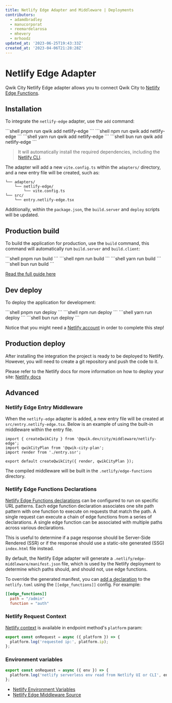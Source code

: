 ```yaml
---
title: Netlify Edge Adapter and Middleware | Deployments
contributors:
  - adamdbradley
  - manucorporat
  - reemardelarosa
  - mhevery
  - mrhoodz
updated_at: '2023-06-25T19:43:33Z'
created_at: '2023-04-06T21:28:28Z'
---
```



# Netlify Edge Adapter

Qwik City Netlify Edge adapter allows you to connect Qwik City to [Netlify Edge Functions](https://docs.netlify.com/edge-functions/overview/).

## Installation

To integrate the `netlify-edge` adapter, use the `add` command:


<PackageManagerTabs>
<span q:slot="pnpm">
```shell
pnpm run qwik add netlify-edge
```
</span>
<span q:slot="npm">
```shell
npm run qwik add netlify-edge
```
</span>
<span q:slot="yarn">
```shell
yarn run qwik add netlify-edge
```
</span>
<span q:slot="bun">
```shell
bun run qwik add netlify-edge
```
</span>
</PackageManagerTabs>

> It will automatically install the required dependencies, including the [Netlify CLI](https://cli.netlify.com/).

The adapter will add a new `vite.config.ts` within the `adapters/` directory, and a new entry file will be created, such as:

```shell
└── adapters/
    └── netlify-edge/
        └── vite.config.ts
└── src/
    └── entry.netlify-edge.tsx
```

Additionally, within the `package.json`, the `build.server` and `deploy` scripts will be updated.

## Production build

To build the application for production, use the `build` command, this command will automatically run `build.server` and `build.client`:

<PackageManagerTabs>
<span q:slot="pnpm">
```shell
pnpm run build
```
</span>
<span q:slot="npm">
```shell
npm run build
```
</span>
<span q:slot="yarn">
```shell
yarn run build
```
</span>
<span q:slot="bun">
```shell
bun run build
```
</span>
</PackageManagerTabs>

[Read the full guide here](https://github.com/QwikDev/qwik/blob/main/starters/adapters/netlify-edge/README.md)

## Dev deploy

To deploy the application for development:

<PackageManagerTabs>
<span q:slot="pnpm">
```shell
pnpm run deploy
```
</span>
<span q:slot="npm">
```shell
npm run deploy
```
</span>
<span q:slot="yarn">
```shell
yarn run deploy
```
</span>
<span q:slot="bun">
```shell
bun run deploy
```
</span>
</PackageManagerTabs>

Notice that you might need a [Netlify account](https://docs.netlify.com/get-started/) in order to complete this step!

## Production deploy

After installing the integration the project is ready to be deployed to Netlify. However, you will need to create a git repository and push the code to it.

Please refer to the Netlify docs for more information on how to deploy your site: [Netlify docs](https://docs.netlify.com/site-deploys/create-deploys/)

## Advanced

### Netlify Edge Entry Middleware

When the `netlify-edge` adapter is added, a new entry file will be created at `src/entry.netlify-edge.tsx`. Below is an example of using the built-in middleware within the entry file.

```tsx title="src/entry.netlify-edge.tsx"
import { createQwikCity } from '@qwik.dev/city/middleware/netlify-edge';
import qwikCityPlan from '@qwik-city-plan';
import render from './entry.ssr';

export default createQwikCity({ render, qwikCityPlan });
```

The compiled middleware will be built in the `.netlify/edge-functions` directory.

### Netlify Edge Functions Declarations

[Netlify Edge Functions declarations](https://docs.netlify.com/edge-functions/declarations/) can be configured to run on specific URL patterns. Each edge function declaration associates one site path pattern with one function to execute on requests that match the path. A single request can execute a chain of edge functions from a series of declarations. A single edge function can be associated with multiple paths across various declarations.

This is useful to determine if a page response should be Server-Side Rendered (SSR) or if the response should use a static-site generated (SSG) `index.html` file instead.

By default, the Netlify Edge adapter will generate a `.netlify/edge-middleware/manifest.json` file, which is used by the Netlify deployment to determine which paths should, and should not, use edge functions.

To override the generated manifest, you can [add a declaration](https://docs.netlify.com/edge-functions/declarations/#add-a-declaration) to the `netlify.toml` using the `[[edge_functions]]` config. For example:

```toml title="netlify.toml"
[[edge_functions]]
  path = "/admin"
  function = "auth"
```

### Netlify Request Context

[Netlify context](https://docs.netlify.com/edge-functions/api/#netlify-specific-context-object) is available in endpoint method's `platform` param:

```ts
export const onRequest = async ({ platform }) => {
  platform.log('requested ip:', platform.ip);
};
```

### Environment variables

```ts
export const onRequest = async ({ env }) => {
  platform.log('netlify serverless env read from Netlify UI or CLI', env.get('API_KEY'));
};
```

- [Netlify Environment Variables](https://docs.netlify.com/environment-variables/overview/#environment-variable-options)
- [Netlify Edge Middleware Source](https://github.com/QwikDev/qwik/blob/main/packages/qwik-city/middleware/netlify-edge/index.ts)
